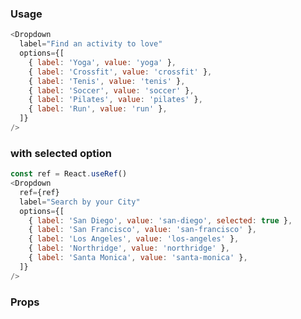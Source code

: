 ### Usage

```javascript
<Dropdown
  label="Find an activity to love"
  options={[
    { label: 'Yoga', value: 'yoga' },
    { label: 'Crossfit', value: 'crossfit' },
    { label: 'Tenis', value: 'tenis' },
    { label: 'Soccer', value: 'soccer' },
    { label: 'Pilates', value: 'pilates' },
    { label: 'Run', value: 'run' },
  ]}
/>
```

### with selected option

```javascript
const ref = React.useRef()
<Dropdown
  ref={ref}
  label="Search by your City"
  options={[
    { label: 'San Diego', value: 'san-diego', selected: true },
    { label: 'San Francisco', value: 'san-francisco' },
    { label: 'Los Angeles', value: 'los-angeles' },
    { label: 'Northridge', value: 'northridge' },
    { label: 'Santa Monica', value: 'santa-monica' },
  ]}
/>
```

### Props

<PropsTable component="Dropdown" platform="web" />
